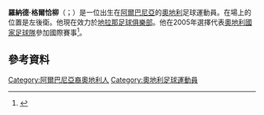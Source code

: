 '''羅納德·格爾恰柳'''（{{lang-de|Ronald Gercaliu}}；{{bd|1986年|2月12日}}）是一位出生在[[阿爾巴尼亞|阿爾巴尼亞]]的[[奧地利|奧地利]]足球運動員。在場上的位置是左後衛。他現在效力於[[地拉那足球俱樂部|地拉那足球俱樂部]]。他在2005年選擇代表[[奧地利國家足球隊|奧地利國家足球隊]]參加國際賽事<ref>{{cite web | url = http://www.kicker.de/news/fussball/2bundesliga/vereine/2-bundesliga/2010-11/fc-ingolstadt-04-7659/36973/spieler_ronald-gercaliu.html | title = Gercaliu, Ronald | language = de | publisher = kicker.de | accessdate = 14 August 2010 | archive-date = 2016-05-07 | archive-url = https://web.archive.org/web/20160507203249/http://www.kicker.de/news/fussball/2bundesliga/vereine/2-bundesliga/2010-11/fc-ingolstadt-04-7659/36973/spieler_ronald-gercaliu.html | dead-url = no }}</ref>。
==參考資料==
{{Reflist}}
{{2008年歐洲足球錦標賽奧地利參賽名單}}

{{DEFAULTSORT: Gercaliu, Ronald}}
[[Category:阿爾巴尼亞裔奧地利人|Category:阿爾巴尼亞裔奧地利人]]
[[Category:奧地利足球運動員|Category:奧地利足球運動員]]